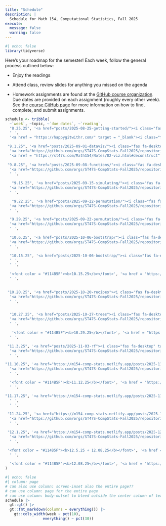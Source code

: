 ```yaml
---
title: "Schedule"
description: |
  Schedule for Math 154, Computational Statistics, Fall 2025
execute: 
  message: false
  warning: false
---
```


<!-- Note to self:  this broke when i upgraded the gt package above 0.11.0 (to 0.11.1).  not sure why!  didn't like the function: gt::fmt_markdown(columns = everything())  

require(remotes)
install_version("gt", version = "0.11.0")
-->

```r
#| echo: false 
library(tidyverse)
```

Here's your roadmap for the semester!
Each week, follow the general process outlined below:

- Enjoy the readings <i class="fas fa-book-open"></i>  

- Attend class, review slides <i class="fas fa-desktop" target="_blank"></i> for anything you missed on the agenda  

-   Homework assignments are found at the <a href = "https://github.com/orgs/ST47S-CompStats-Fall2025/repositories" target = "_blank"><i class="fas fa-code"></i> GitHub course organization</a>.  Due dates are provided on each assignment (roughly every other week).  See the <a href = "https://m154-comp-stats.netlify.app/github">course GitHub page</a> for more information on how to find, complete, and submit assignments.


```r
schedule <- tribble(
  ~`week`, ~topic, ~`due dates`, ~`reading`,
  "8.25.25", '<a href="posts/2025-08-25-getting-started/"><i class="fas fa-desktop" target="_blank"></i> starting with R + RStudio + Git</a>',
  ' ',
  '<a href = "https://happygitwithr.com/" target = "_blank"><i class="fas fa-book-open"></i> happygitwithR</a> <br> <a href = "https://st47s.com/Math154/Notes/01-intro.html" target = "_blank"><i class="fas fa-book-open"></i> introduction</a> <br> <a href = "https://st47s.com/Math154/Notes/02-viz.html#deconstruct" target = "_blank"><i class="fas fa-book-open"></i> data viz</a>',

 "9.1.25", '<a href="posts/2025-09-01-dataviz/"><i class="fas fa-desktop" target="_blank"></i> data viz</a> <br> <a href="posts/2025-09-01-wrangling/"><i class="fas fa-desktop" target="_blank"></i> wrangling</a>',
  '<a href="https://github.com/orgs/ST47S-CompStats-Fall2025/repositories" target = "_blank"><i class="fas fa-code"></i> HW 1</a> - due 9.3',
  '<a href = "https://st47s.com/Math154/Notes/02-viz.html#deconstruct" target = "_blank"><i class="fas fa-book-open"></i> data viz</a> <br> <a href = "https://st47s.com/Math154/Notes/03-wrangling.html" target = "_blank"><i class="fas fa-book-open"></i> wrangling</a>',
  
 "9.8.25", '<a href="posts/2025-09-08-functions/"><i class="fas fa-desktop" target="_blank"></i> functions</a>',
  '<a href="https://github.com/orgs/ST47S-CompStats-Fall2025/repositories" target = "_blank"><i class="fas fa-code"></i> HW 2</a> - due 9.10 <br> <i class="fa-regular fa-circle-question"></i> Quiz 1 (wrangling + ggplot) 9.10',
  ' ',
  
   "9.15.25", '<a href="posts/2025-09-15-simulating/"><i class="fas fa-desktop" target="_blank"></i> simulating</a>',
  '<a href="https://github.com/orgs/ST47S-CompStats-Fall2025/repositories" target = "_blank"><i class="fas fa-code"></i> HW 3</a> - due 9.17',
  ' ',

   "9.22.25", '<a href="posts/2025-09-22-permutation/"><i class="fas fa-desktop" target="_blank"></i> permutation tests</a>',
  '<a href="https://github.com/orgs/ST47S-CompStats-Fall2025/repositories" target = "_blank"><i class="fas fa-code"></i> HW 4</a> - due 9.24 <br> <i class="fa-regular fa-circle-question"></i> Quiz 2 (functions + simulating) 9.24',
  ' ',

  "9.29.25", '<a href="posts/2025-09-22-permutation/"><i class="fas fa-desktop" target="_blank"></i> permutation tests</a>',
  '<a href="https://github.com/orgs/ST47S-CompStats-Fall2025/repositories" target = "_blank"><i class="fas fa-code"></i> HW 5</a> - due 10.1',
  ' ',

  "10.6.25", '<a href="posts/2025-10-06-bootstrap/"><i class="fas fa-desktop" target="_blank"></i> bootstrapping</a>',
  '<a href="https://github.com/orgs/ST47S-CompStats-Fall2025/repositories" target = "_blank"><i class="fas fa-code"></i> HW 6</a> - due 10.8 <br> <i class="fa-regular fa-circle-question"></i> Quiz 3 (permutation tests) 10.8',
  ' ',

  "10.15.25", '<a href="posts/2025-10-06-bootstrap/"><i class="fas fa-desktop" target="_blank"></i> bootstrapping</a>',
  ' ',
  ' ',
 
  '<font color = "#114B5F"><b>10.15.25</b></font>', '<a href = "https://m154-comp-stats.netlify.app/project.html"><font color = "#114B5F"><b>Initial Project Proposal due</b></font></a>', 'to Canvas',
  ' ',

 
 "10.20.25", '<a href="posts/2025-10-20-recipes"><i class="fas fa-desktop" target="_blank"></i> recipes + knn</a> <br>',
  '<a href="https://github.com/orgs/ST47S-CompStats-Fall2025/repositories" target = "_blank"><i class="fas fa-code"></i> HW 7</a> - due 10.22 <br> <i class="fa-regular fa-circle-question"></i> Quiz 4 (bootstrapping) 10.22',
  ' ',


  "10.27.25", '<a href="posts/2025-10-27-trees"><i class="fas fa-desktop" target="_blank"></i> trees + bagging</a>',
  '<a href="https://github.com/orgs/ST47S-CompStats-Fall2025/repositories" target = "_blank"><i class="fas fa-code"></i> HW 8</a> - due 10.29',
  ' ',

   '<font color = "#114B5F"><b>10.29.25</b></font>', '<a href = "https://m154-comp-stats.netlify.app/project.html"><font color = "#114B5F"><b>Final Project Proposal due</b></font></a>', 'to GitHub',
  ' ',

 "11.3.25", '<a href="posts/2025-11-03-rf"><i class="fas fa-desktop" target="_blank"></i> Random Forests</a>',
  '<a href="https://github.com/orgs/ST47S-CompStats-Fall2025/repositories" target = "_blank"><i class="fas fa-code"></i> HW 9</a> - due 11.5',
  ' ',

"11.10.25", '<a href="https://m154-comp-stats.netlify.app/posts/2025-11-10-svm/"><i class="fas fa-desktop" target="_blank"></i> support vector machines</a>',
  '<a href="https://github.com/orgs/ST47S-CompStats-Fall2025/repositories" target = "_blank"><i class="fas fa-code"></i> HW 10</a> - due 11.12 <br> <i class="fa-regular fa-circle-question"></i> Quiz 5 11.12 (trees + forests)',
  ' ',

  '<font color = "#114B5F"><b>11.12.25</b></font>', '<a href = "https://m154-comp-stats.netlify.app/project.html"><font color = "#114B5F"><b>Project Update</b></font></a>', 'to GitHub',
  ' ',

"11.17.25", '<a href="https://m154-comp-stats.netlify.app/posts/2025-11-17-cluster/"><i class="fas fa-desktop" target="_blank"></i> clustering</a>',
  ' ',
  ' ',

 "11.24.25", '<a href="https://m154-comp-stats.netlify.app/posts/2025-11-17-cluster/"><i class="fas fa-desktop" target="_blank"></i> clustering</a>',
  '<a href="https://github.com/orgs/ST47S-CompStats-Fall2025/repositories" target = "_blank"><i class="fas fa-code"></i> HW 11</a> - due 11.26',
  ' ',

 "12.1.25", '<a href="https://m154-comp-stats.netlify.app/posts/2025-12-01-lda/"><i class="fas fa-desktop" target="_blank"></i> latent Dirichlet allocation +  extensions</a>',
  '<a href="https://github.com/orgs/ST47S-CompStats-Fall2025/repositories" target = "_blank"><i class="fas fa-code"></i> HW 12</a> - due 12.3.25 <br> <i class="fa-regular fa-circle-question"></i> Quiz 6 (clustering) 12.3',
  ' ',

 '<font color = "#114B5F"><b>12.5.25 + 12.08.25</b></font>', '<a href = "https://m154-comp-stats.netlify.app/project.html"><font color = "#114B5F"><b>Group Presentations</b></font></a>', 'in class, 2-5pm',
  ' ',

  '<font color = "#114B5F"><b>12.08.25</b></font>', '<a href = "https://m154-comp-stats.netlify.app/project.html"><font color = "#114B5F"><b>Final write-up</b></font></a>', 'to GitHub',' '
)
```


```r
#| echo: false
#| column: page
# can also use column: screen-inset also the entire page??
# can use column: page for the entire page
# can use column: body-outset to bleed outside the center column of text
schedule |> 
  gt::gt() |> 
  gt::fmt_markdown(columns = everything()) |> 
    gt::cols_width(week ~ pct(10),
                 everything() ~ pct(30))
```



